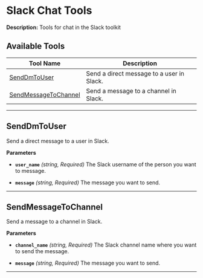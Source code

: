 # Slack Chat Tools

**Description:** Tools for chat in the Slack toolkit

## Available Tools

| Tool Name                                     | Description                               |
| --------------------------------------------- | ----------------------------------------- |
| [SendDmToUser](#senddmtouser)                 | Send a direct message to a user in Slack. |
| [SendMessageToChannel](#sendmessagetochannel) | Send a message to a channel in Slack.     |

---

## SendDmToUser

Send a direct message to a user in Slack.

**Parameters**

-   **`user_name`** _(string, Required)_ The Slack username of the person you
    want to message.

-   **`message`** _(string, Required)_ The message you want to send.

---

## SendMessageToChannel

Send a message to a channel in Slack.

**Parameters**

-   **`channel_name`** _(string, Required)_ The Slack channel name where you
    want to send the message.

-   **`message`** _(string, Required)_ The message you want to send.

---

